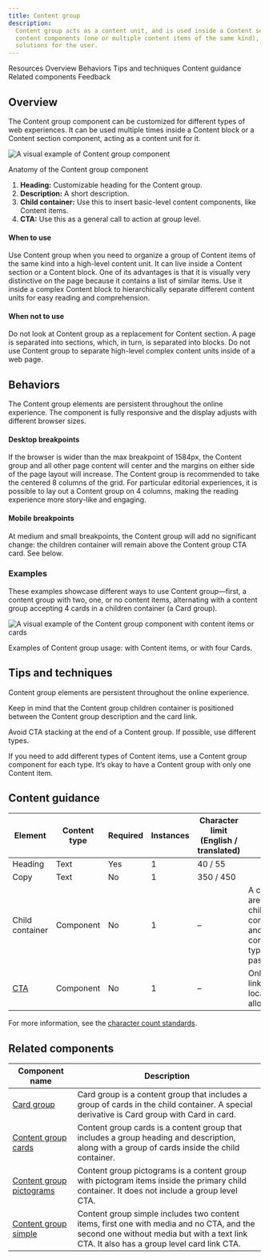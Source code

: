 ```yaml
---
title: Content group
description:
  Content group acts as a content unit, and is used inside a Content section or a Content block. It can contain basic
  content components (one or multiple content items of the same kind), bringing them together into highly-customized
  solutions for the user.
---
```



<ComponentDescription name="Content group" type="layout" />

<AnchorLinks>

<AnchorLink>Resources</AnchorLink>
<AnchorLink>Overview</AnchorLink>
<AnchorLink>Behaviors</AnchorLink>
<AnchorLink>Tips and techniques</AnchorLink>
<AnchorLink>Content guidance</AnchorLink>
<AnchorLink>Related components</AnchorLink>
<AnchorLink>Feedback</AnchorLink>

</AnchorLinks>

<ResourceLinks name="Content group" type="layout" />

## Overview

The Content group component can be customized for different types of web experiences. It can be used multiple times
inside a Content block or a Content section component, acting as a content unit for it.

<Row>

<Column colMd={8} colLg={8}>

![A visual example of Content group component](../../images/component/content-group/component--content-group--overview.png)

</Column>

</Row>

<Caption>Anatomy of the Content group component</Caption>

<br />

1. **Heading:** Customizable heading for the Content group.
2. **Description:** A short description.
3. **Child container:** Use this to insert basic-level content components, like Content items.
4. **CTA:** Use this as a general call to action at group level.

#### When to use

Use Content group when you need to organize a group of Content items of the same kind into a high-level content unit. It
can live inside a Content section or a Content block. One of its advantages is that it is visually very distinctive on
the page because it contains a list of similar items. Use it inside a complex Content block to hierarchically separate
different content units for easy reading and comprehension.

#### When not to use

Do not look at Content group as a replacement for Content section. A page is separated into sections, which, in turn, is
separated into blocks. Do not use Content group to separate high-level complex content units inside of a web page.

## Behaviors

The Content group elements are persistent throughout the online experience. The component is fully responsive and the
display adjusts with different browser sizes.

#### Desktop breakpoints

If the browser is wider than the max breakpoint of 1584px, the Content group and all other page content will center and
the margins on either side of the page layout will increase. The Content group is recommended to take the centered 8
columns of the grid. For particular editorial experiences, it is possible to lay out a Content group on 4 columns,
making the reading experience more story-like and engaging.

#### Mobile breakpoints

At medium and small breakpoints, the Content group will add no significant change: the children container will remain
above the Content group CTA card. See below.

### Examples

These examples showcase different ways to use Content group—first, a content group with two, one, or no content items,
alternating with a content group accepting 4 cards in a children container (a Card group).

<Row>

<Column colMd={8} colLg={6}>

![A visual example of the Content group component with content items or cards](../../images/component/content-group/component--content-group--showcase.gif)

<Caption>Examples of Content group usage: with Content items, or with four Cards.</Caption>

</Column>

</Row>

## Tips and techniques

Content group elements are persistent throughout the online experience.

Keep in mind that the Content group children container is positioned between the Content group description and the card
link.

Avoid CTA stacking at the end of a Content group. If possible, use different types.

If you need to add different types of Content items, use a Content group component for each type. It’s okay to have a
Content group with only one Content item.

## Content guidance

| Element                                                    | Content type | Required | Instances | Character limit <br/>(English / translated) | Notes                                                                               |
| ---------------------------------------------------------- | ------------ | -------- | --------- | ------------------------------------------- | ----------------------------------------------------------------------------------- |
| Heading                                                    | Text         | Yes      | 1         | 40 / 55                                     |                                                                                     |
| Copy                                                       | Text         | No       | 1         | 350 / 450                                   |                                                                                     |
| Child container                                            | Component    | No       | 1         | –                                           | A container area that child components, and other content types can be passed into. |
| [CTA](https://www.ibm.com/standards/carbon/components/cta) | Component    | No       | 1         | –                                           | Only card link and local type allowed.                                               |

For more information, see the [character count standards](https://www.ibm.com/standards/carbon/guidelines/content#character-count-standards).

## Related components

| Component name                                                                                       | Description                                                                                                                                                                           |
| ---------------------------------------------------------------------------------------------------- | ------------------------------------------------------------------------------------------------------------------------------------------------------------------------------------- |
| [Card group](https://www.ibm.com/standards/carbon/components/card-group)                             | Card group is a content group that includes a group of cards in the child container. A special derivative is Card group with Card in card.                                            |
| [Content group cards](https://www.ibm.com/standards/carbon/components/content-group-cards)           | Content group cards is a content group that includes a group heading and description, along with a group of cards inside the child container.                                         |
| [Content group pictograms](https://www.ibm.com/standards/carbon/components/content-group-pictograms) | Content group pictograms is a content group with pictogram items inside the primary child container. It does not include a group level CTA.                                           |
| [Content group simple](https://www.ibm.com/standards/carbon/components/content-group-simple)         | Content group simple includes two content items, first one with media and no CTA, and the second one without media but with a text link CTA. It also has a group level card link CTA. |

<ComponentFooter name="Content group" type="layout" />

